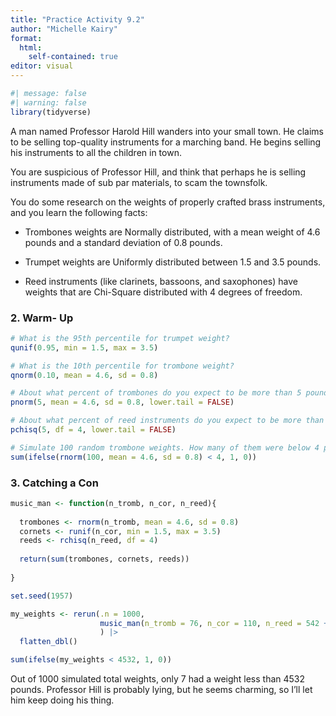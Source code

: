 ```yaml
---
title: "Practice Activity 9.2"
author: "Michelle Kairy"
format:
  html: 
    self-contained: true
editor: visual
---
```


```r
#| message: false
#| warning: false
library(tidyverse)
```

A man named Professor Harold Hill wanders into your small town. He claims to be selling top-quality instruments for a marching band. He begins selling his instruments to all the children in town.

You are suspicious of Professor Hill, and think that perhaps he is selling instruments made of sub par materials, to scam the townsfolk.

You do some research on the weights of properly crafted brass instruments, and you learn the following facts:

-   Trombones weights are Normally distributed, with a mean weight of 4.6 pounds and a standard deviation of 0.8 pounds.

-   Trumpet weights are Uniformly distributed between 1.5 and 3.5 pounds.

-   Reed instruments (like clarinets, bassoons, and saxophones) have weights that are Chi-Square distributed with 4 degrees of freedom.

### 2. Warm- Up

```r
# What is the 95th percentile for trumpet weight?
qunif(0.95, min = 1.5, max = 3.5)

# What is the 10th percentile for trombone weight?
qnorm(0.10, mean = 4.6, sd = 0.8)

# About what percent of trombones do you expect to be more than 5 pounds?
pnorm(5, mean = 4.6, sd = 0.8, lower.tail = FALSE)

# About what percent of reed instruments do you expect to be more than 5 pounds?
pchisq(5, df = 4, lower.tail = FALSE)

# Simulate 100 random trombone weights. How many of them were below 4 pounds?
sum(ifelse(rnorm(100, mean = 4.6, sd = 0.8) < 4, 1, 0))
```

### 3. Catching a Con

```r
music_man <- function(n_tromb, n_cor, n_reed){
  
  trombones <- rnorm(n_tromb, mean = 4.6, sd = 0.8)
  cornets <- runif(n_cor, min = 1.5, max = 3.5)
  reeds <- rchisq(n_reed, df = 4)
  
  return(sum(trombones, cornets, reeds))
  
}

set.seed(1957)

my_weights <- rerun(.n = 1000, 
                    music_man(n_tromb = 76, n_cor = 110, n_reed = 542 + 318 + 175)
                    ) |> 
  flatten_dbl()
```

```r
sum(ifelse(my_weights < 4532, 1, 0))
```

Out of 1000 simulated total weights, only 7 had a weight less than 4532 pounds. Professor Hill is probably lying, but he seems charming, so I'll let him keep doing his thing.
